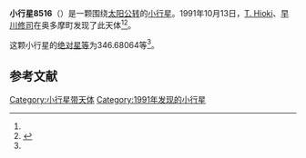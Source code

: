 {{Infobox planet
| bgcolour = #FFFFC0
| name = 8516 Hyakkai
| symbol = 
| image = 
| caption = 
| discovery = yes
| discovery_ref = 
| discoverer = [[T._Hioki|T. Hioki]]、[[早川修司|早川修司]]
| discovery_site = [[奥多摩町|奥多摩町]] 
| discovered = 1991年10月13日
| designations = yes
| mp_name = 
| named_after = 
| alt_names = 1991 TW1/ 1973 YL1 / 1977 RD1 / 1988 BF1
| mp_category = [[主带小行星|主带小行星]]
| orbit_ref = <ref name="a">[http://ssd.jpl.nasa.gov/sbdb.cgi?sstr=8516 8516 Hyakkai] {{Wayback|url=http://ssd.jpl.nasa.gov/sbdb.cgi?sstr=8516 |date=20140925134352 }}，小行星數據庫瀏覽器（JPL Small-Body Database Browser）－[[美国国家航空航天局|美国国家航空航天局]]喷气推进实验室</ref>
| epoch = 2456400.5 (2013年4月18日更新)
| aphelion = {{convert|3.1978902|AU|km|3|abbr=on|lk=out}}
| perihelion = {{convert|2.3174414|AU|km|3|abbr=on}}
| semimajor = {{convert|2.7576658|AU|km|3|abbr=on}}
| eccentricity = 0.1596366
| period = 1672.672335 [[日|日]]<br />4.58[[儒略年|儒略年]]
| avg_speed = 
| inclination = 5.85437
| asc_node = 51.58019
| mean_anomaly = 
| arg_peri = 346.68064
| satellites = 
| physical_characteristics = yes
| dimensions = 
| mass = 
| density = 
| surface_grav = 
| escape_velocity = 
| sidereal_day = 
| axial_tilt = 
| pole_ecliptic_lat = 
| pole_ecliptic_lon = 
| albedo = 
| temperatures= 
| temp_name1 = 
| mean_temp_1 = 
| max_temp_1 = 
| temp_name2 = 
| max_temp_2 = 
| spectral_type = 
| abs_magnitude = 346.68064
}}

'''小行星8516'''（{{lang-en|8516 Hyakkai}}）是一颗围绕[[太阳|太阳]][[公转|公转]]的[[小行星|小行星]]。1991年10月13日，[[T._Hioki|T. Hioki]]、[[早川修司|早川修司]]在奥多摩町发现了此天体<ref name="a" /><ref>{{cite news|title=小行星列表|url=http://cfa-www.harvard.edu/iau/lists/NumberedMPs.txt|accessdate=2013-07-08|newspaper=哈佛大学|archive-date=2008-05-17|archive-url=https://web.archive.org/web/20080517010638/http://cfa-www.harvard.edu/iau/lists/NumberedMPs.txt|dead-url=no}}</ref>。

这颗小行星的[[绝对星等|绝对星等]]为346.68064等<ref name="a" />。

==参考文献==
{{reflist}}
{{Minor Planet Number|[[小行星8515|小行星8515]]|[[小行星8517|小行星8517]]}}

{{小天体}}

[[Category:小行星带天体|Category:小行星带天体]]
[[Category:1991年发现的小行星|Category:1991年发现的小行星]]

{{asteroid-stub}}